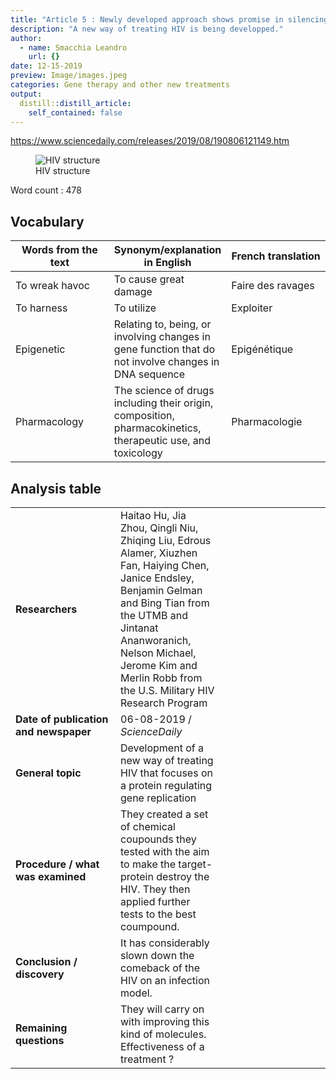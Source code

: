 ```yaml
---
title: "Article 5 : Newly developed approach shows promise in silencing HIV infection"
description: "A new way of treating HIV is being developped."
author:
  - name: Smacchia Leandro
    url: {}
date: 12-15-2019
preview: Image/images.jpeg
categories: Gene therapy and other new treatments
output:
  distill::distill_article:
    self_contained: false
---
```



<https://www.sciencedaily.com/releases/2019/08/190806121149.htm>


![HIV structure](Image/images.jpeg)


Word count : 478


## Vocabulary 

| Words from the text | Synonym/explanation in English | French translation |
|--|--|--|
| To wreak havoc | To cause great damage  | Faire des ravages |
| To harness | To utilize | Exploiter |
| Epigenetic | Relating to, being, or involving changes in gene function that do not involve changes in DNA sequence  | Epigénétique |
| Pharmacology | The science of drugs including their origin, composition, pharmacokinetics, therapeutic use, and toxicology | Pharmacologie |


## Analysis table 

|  |  |  |
|--|--|--|
| **Researchers** | Haitao Hu, Jia Zhou, Qingli Niu, Zhiqing Liu, Edrous Alamer, Xiuzhen Fan, Haiying Chen, Janice Endsley, Benjamin Gelman and Bing Tian from the UTMB and Jintanat Ananworanich, Nelson Michael, Jerome Kim and Merlin Robb from the U.S. Military HIV Research Program |
| **Date of publication and newspaper** | 06-08-2019 / *ScienceDaily* |
| **General topic** | Development of a new way of treating HIV that focuses on a protein regulating gene replication |
| **Procedure / what was examined** | They created a set of chemical coupounds they tested with the aim to make the target-protein destroy the HIV. They then applied further tests to the best coumpound. |
| **Conclusion / discovery** | It has considerably slown down the comeback of the HIV on an infection model. |
| **Remaining questions** | They will carry on with improving this kind of molecules. Effectiveness of a treatment ? |


